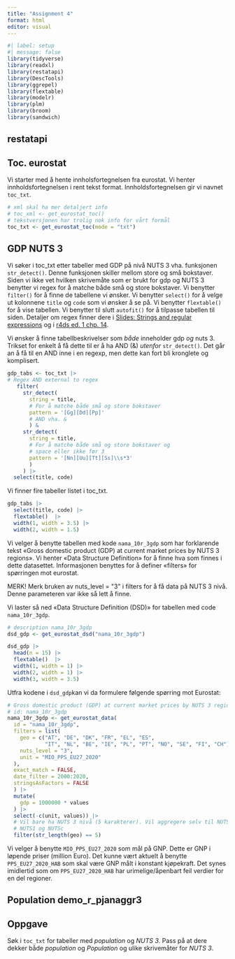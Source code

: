 ```yaml
---
title: "Assignment 4"
format: html
editor: visual
---
```


```r
#| label: setup
#| message: false
library(tidyverse)
library(readxl)
library(restatapi)
library(DescTools)
library(ggrepel)
library(flextable)
library(modelr)
library(plm)
library(broom)
library(sandwich)
```

## restatapi

## Toc. eurostat

Vi starter med å hente innholsfortegnelsen fra eurostat. Vi henter
innholdsfortegnelsen i rent tekst format. Innholdsfortegnelsen gir vi
navnet `toc_txt`.

```r
# xml skal ha mer detaljert info
# toc_xml <- get_eurostat_toc()
# tekstversjonen har trolig nok info for vårt formål
toc_txt <- get_eurostat_toc(mode = "txt")
```

## GDP NUTS 3

Vi søker i toc_txt etter tabeller med GDP på nivå NUTS 3 vha. funksjonen `str_detect()`. Denne funksjonen skiller mellom store og små bokstaver. Siden vi ikke vet hvilken skrivemåte som er brukt for gdp og NUTS 3 benytter vi regex for å matche både små og store bokstaver. Vi benytter `filter()` for å finne de tabellene vi ønsker. Vi benytter `select()` for å velge ut kolonnene `title` og `code` som vi ønsker å se på. Vi benytter `flextable()` for å vise tabellen. Vi benytter til slutt `autofit()` for å tilpasse tabellen til siden. Detaljer om regex finner dere i [Slides: Strings and regular expressions](https://msb105.netlify.app/wrangle-data/string-data/string-data#/title-slide) og i [r4ds ed. 1 chp. 14](https://r4ds.had.co.nz/strings.html).

Vi ønsker å finne tabellbeskrivelser som *både* inneholder gdp *og* nuts 3. Trikset for enkelt å få dette til er å ha AND (&) *utenfor* `str_detect()`. Det går an å få til en AND inne i en regexp, men dette kan fort bli kronglete og komplisert.

```r
gdp_tabs <- toc_txt |> 
# Regex AND external to regex
   filter(
     str_detect(
       string = title,
       # For å matche både små og store bokstaver
       pattern = '[Gg][Dd][Pp]'
       # AND vha. &
       ) &
     str_detect(
       string = title,
       # For å matche både små og store bokstaver og
       # space eller ikke før 3
       pattern = '[Nn][Uu][Tt][Ss]\\s*3'
       )
     ) |> 
  select(title, code)
```

Vi finner fire tabeller listet i toc_txt.

```r
gdp_tabs |> 
  select(title, code) |> 
  flextable()  |> 
  width(1, width = 3.5) |> 
  width(2, width = 1.5)
```

Vi velger å benytte tabellen med kode `nama_10r_3gdp` som har forklarende tekst «Gross domestic product (GDP) at current market prices by NUTS 3 regions». Vi henter «Data Structure Definition» for å finne hva som finnes i dette datasettet. Informasjonen benyttes for å definer «filters» for spørringen mot eurostat.

MERK! Merk bruken av nuts_level = \"3\" i filters for å få data på NUTS 3 nivå. Denne parameteren var ikke så lett å finne.

Vi laster så ned «Data Structure Definition (DSD)» for tabellen med code `nama_10r_3gdp`.

```r
# description nama_10r_3gdp
dsd_gdp <- get_eurostat_dsd("nama_10r_3gdp")
```

```r
dsd_gdp |> 
  head(n = 15) |> 
  flextable()  |> 
  width(1, width = 1) |> 
  width(2, width = 1) |> 
  width(3, width = 3.5)
```

Utfra kodene i `dsd_gdp`kan vi da formulere følgende spørring mot Eurostat:

```r
# Gross domestic product (GDP) at current market prices by NUTS 3 regions 
# id: nama_10r_3gdp
nama_10r_3gdp <- get_eurostat_data(
  id = "nama_10r_3gdp",
  filters = list(
    geo = c("AT", "DE", "DK", "FR", "EL", "ES", 
            "IT", "NL", "BE", "IE", "PL", "PT", "NO", "SE", "FI", "CH"),
    nuts_level = "3",
    unit = "MIO_PPS_EU27_2020"
  ),
  exact_match = FALSE,
  date_filter = 2000:2020,
  stringsAsFactors = FALSE
  ) |> 
  mutate(
    gdp = 1000000 * values
  ) |> 
  select(-c(unit, values)) |> 
  # Vil bare ha NUTS 3 nivå (5 karakterer). Vil aggregere selv til NUTS2,
  # NUTS1 og NUTSc  
  filter(str_length(geo) == 5)
```

Vi velger å benytte `MIO_PPS_EU27_2020` som mål på GNP. Dette er GNP i løpende priser (million Euro). Det kunne vært aktuelt å benytte `PPS_EU27_2020_HAB` som skal være GNP målt i konstant kjøpekraft. Det synes imidlertid som om `PPS_EU27_2020_HAB` har urimelige/åpenbart feil verdier for en del regioner.

## Population demo_r_pjanaggr3

## Oppgave

Søk i `toc_txt` for tabeller med *population* og *NUTS 3*. Pass på at dere dekker både *population* og *Population* og ulike skrivemåter for *NUTS 3*.
